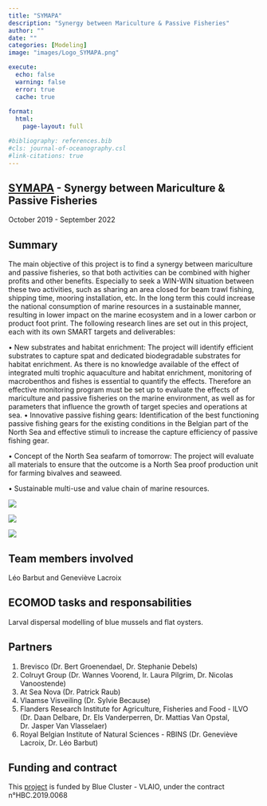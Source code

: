 ```yaml
---
title: "SYMAPA"
description: "Synergy between Mariculture & Passive Fisheries"
author: ""
date: ""
categories: [Modeling]
image: "images/Logo_SYMAPA.png"

execute:
  echo: false
  warning: false
  error: true
  cache: true
  
format: 
  html:
    page-layout: full

#bibliography: references.bib
#cls: journal-of-oceanography.csl
#link-citations: true
---
```


## [SYMAPA](https://www.blauwecluster.be/project/symapa-synergy-between-mariculture-passive-fisheries) - Synergy between Mariculture & Passive Fisheries

October 2019 - September 2022

## Summary

The main objective of this project is to find a synergy between mariculture and passive fisheries, so that both activities can be combined with higher profits and other benefits. Especially to seek a WIN-WIN situation between these two activities, such as sharing an area closed for beam trawl fishing, shipping time, mooring installation, etc. In the long term this could increase the national consumption of marine resources in a sustainable manner, resulting in lower impact on the marine ecosystem and in a lower carbon or product foot print. The following research lines are set out in this project, each with its own SMART targets and deliverables:

• New substrates and habitat enrichment: The project will identify efficient substrates to capture spat and dedicated biodegradable substrates for habitat enrichment. As there is no knowledge available of the effect of integrated multi trophic aquaculture and habitat enrichment, monitoring of macrobenthos and fishes is essential to quantify the effects. Therefore an effective monitoring program must be set up to evaluate the effects of mariculture and passive fisheries on the marine environment, as well as for parameters that influence the growth of target species and operations at sea. • Innovative passive fishing gears: Identification of the best functioning passive fishing gears for the existing conditions in the Belgian part of the North Sea and effective stimuli to increase the capture efficiency of passive fishing gear.

• Concept of the North Sea seafarm of tomorrow: The project will evaluate all materials to ensure that the outcome is a North Sea proof production unit for farming bivalves and seaweed.

• Sustainable multi-use and value chain of marine resources.

::: {layout-ncol="3"}
![](images/Logo_SYMAPA.png)

![](images/Symapa_1.jpg)

![](images/Symapa_2.jpg)
:::

## Team members involved

Léo Barbut and Geneviève Lacroix

## ECOMOD tasks and responsabilities

Larval dispersal modelling of blue mussels and flat oysters.

## Partners

1.  Brevisco (Dr. Bert Groenendael, Dr. Stephanie Debels)
2.  Colruyt Group (Dr. Wannes Voorend, Ir. Laura Pilgrim, Dr. Nicolas Vanoostende)
3.  At Sea Nova (Dr. Patrick Raub)
4.  Vlaamse Visveiling (Dr. Sylvie Because)
5.  Flanders Research Institute for Agriculture, Fisheries and Food - ILVO (Dr. Daan Delbare, Dr. Els Vanderperren, Dr. Mattias Van Opstal, Dr. Jasper Van Vlasselaer)
6.  Royal Belgian Institute of Natural Sciences - RBINS (Dr. Geneviève Lacroix, Dr. Léo Barbut)

## Funding and contract

This [project](https://www.blauwecluster.be/project/symapa-synergy-between-mariculture-passive-fisheries) is funded by Blue Cluster - VLAIO, under the contract n°HBC.2019.0068
